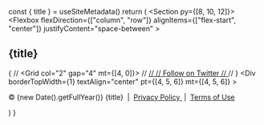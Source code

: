 
  const { title } = useSiteMetadata()
  return (
    <Section py={[8, 10, 12]}>
      <Container>
        <Flexbox
          flexDirection={["column", "row"]}
          alignItems={["flex-start", "center"]}
          justifyContent="space-between"
        >
          <H2 m="0" fontSize="xl|2xl|3xl">
            {title}
          </H2>
          <NavMenu
            name="footer-example"
            dropdown={false}
            expand={false}
            my="6|0"
            gap="4|8"
          />
        {
          // <Grid col="2" gap="4" mt={[4, 0]}>
          //   <A href="#" color="text">
          //     <Icon name="twitter" size={5} />
          //     <VisuallyHidden>Follow on Twitter</VisuallyHidden>
          //   </A>
          // </Grid>
        }
        </Flexbox>
        <Div
          borderTopWidth={1}
          textAlign="center"
          pt={[4, 5, 6]}
          mt={[4, 5, 6]}
        >
          <P fontSize="sm" mt="0">
             © {new Date().getFullYear()} {title}
            &nbsp;|&nbsp;
            <A href="/privacy-policy" color="text">
                Privacy Policy
            </A>
            &nbsp;|&nbsp;
            <A href="/terms-of-use" color="text">
                Terms of Use
            </A>
          </P>
        </Div>
      </Container>
    </Section>
  )
}
